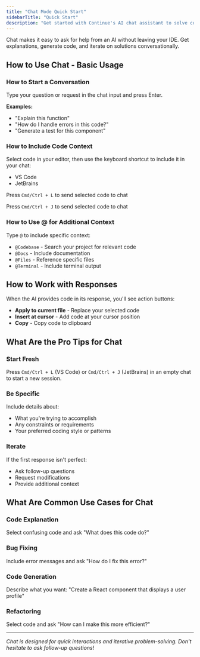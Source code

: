 ```yaml
---
title: "Chat Mode Quick Start"
sidebarTitle: "Quick Start"
description: "Get started with Continue's AI chat assistant to solve coding problems directly in your IDE, with features for code context sharing, codebase search, and applying generated solutions to your files"
---
```


Chat makes it easy to ask for help from an AI without leaving your IDE. Get explanations, generate code, and iterate on solutions conversationally.

## How to Use Chat - Basic Usage

### How to Start a Conversation

Type your question or request in the chat input and press Enter.

**Examples:**

- "Explain this function"
- "How do I handle errors in this code?"
- "Generate a test for this component"

### How to Include Code Context

Select code in your editor, then use the keyboard shortcut to include it in your chat:

- VS Code
- JetBrains

Press `Cmd/Ctrl + L` to send selected code to chat

Press `Cmd/Ctrl + J` to send selected code to chat

### How to Use @ for Additional Context

Type `@` to include specific context:

- `@Codebase` - Search your project for relevant code
- `@Docs` - Include documentation
- `@Files` - Reference specific files
- `@Terminal` - Include terminal output

## How to Work with Responses

When the AI provides code in its response, you'll see action buttons:

- **Apply to current file** - Replace your selected code
- **Insert at cursor** - Add code at your cursor position
- **Copy** - Copy code to clipboard

## What Are the Pro Tips for Chat

### Start Fresh

Press `Cmd/Ctrl + L` (VS Code) or `Cmd/Ctrl + J` (JetBrains) in an empty chat to start a new session.

### Be Specific

Include details about:

- What you're trying to accomplish
- Any constraints or requirements
- Your preferred coding style or patterns

### Iterate

If the first response isn't perfect:

- Ask follow-up questions
- Request modifications
- Provide additional context

## What Are Common Use Cases for Chat

### Code Explanation

Select confusing code and ask "What does this code do?"

### Bug Fixing

Include error messages and ask "How do I fix this error?"

### Code Generation

Describe what you want: "Create a React component that displays a user profile"

### Refactoring

Select code and ask "How can I make this more efficient?"

---

_Chat is designed for quick interactions and iterative problem-solving. Don't hesitate to ask follow-up questions!_
